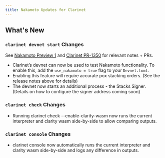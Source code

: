 ```yaml
---
title: Nakamoto Updates for Clarinet
---
```


## What's New

### `clarinet devnet start` Changes

See [Nakamoto Preview 1](https://github.com/hirosystems/clarinet/releases/tag/nakamoto-preview-1) and [Clarinet PR-1350](https://github.com/hirosystems/clarinet/pull/1350) for relevant notes + PRs.

- Clarinet’s devnet can now be used to test Nakamoto functionality. To enable this, add the `use_nakamoto = true` flag to your `Devnet.toml`.
- Enabling this feature will require accurate pox stacking orders. (See the release notes above for details)
- The devnet now starts an additional process - the Stacks Signer. (Details on how to configure the signer address coming soon)

### `clarinet check` Changes

- Running clarinet check --enable-clarity-wasm now runs the current interpreter and  clarity wasm  side-by-side to allow comparing outputs.

### `clarinet console` Changes

- clarinet console now automatically runs the current interpreter and clarity wasm side-by-side and logs any difference in outputs.
